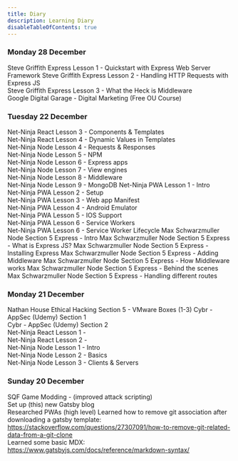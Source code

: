 ```yaml
---
title: Diary
description: Learning Diary
disableTableOfContents: true
---
```


### Monday 28 December

Steve Griffith Express Lesson 1 - Quickstart with Express Web Server Framework
Steve Griffith Express Lesson 2 - Handling HTTP Requests with Express JS  
Steve Griffith Express Lesson 3 - What the Heck is Middleware  
Google Digital Garage - Digital Marketing (Free OU Course)

### Tuesday 22 December

Net-Ninja React Lesson 3 - Components & Templates  
Net-Ninja React Lesson 4 - Dynamic Values in Templates  
Net-Ninja Node Lesson 4 - Requests & Responses  
Net-Ninja Node Lesson 5 - NPM  
Net-Ninja Node Lesson 6 - Express apps  
Net-Ninja Node Lesson 7 - View engines  
Net-Ninja Node Lesson 8 - Middleware  
Net-Ninja Node Lesson 9 - MongoDB
Net-Ninja PWA Lesson 1 - Intro  
Net-Ninja PWA Lesson 2 - Setup  
Net-Ninja PWA Lesson 3 - Web app Manifest  
Net-Ninja PWA Lesson 4 - Android Emulator  
Net-Ninja PWA Lesson 5 - IOS Support  
Net-Ninja PWA Lesson 6 - Service Workers  
Net-Ninja PWA Lesson 6 - Service Worker Lifecycle
Max Schwarzmuller Node Section 5 Express - Intro
Max Schwarzmuller Node Section 5 Express - What is Express JS?
Max Schwarzmuller Node Section 5 Express - Installing Express
Max Schwarzmuller Node Section 5 Express - Adding Middleware
Max Schwarzmuller Node Section 5 Express - How Middleware works
Max Schwarzmuller Node Section 5 Express - Behind the scenes
Max Schwarzmuller Node Section 5 Express - Handling different routes

### Monday 21 December

Nathan House Ethical Hacking Section 5 - VMware Boxes (1-3)
Cybr - AppSec (Udemy) Section 1  
Cybr - AppSec (Udemy) Section 2  
Net-Ninja React Lesson 1 -  
Net-Ninja React Lesson 2 -  
Net-Ninja Node Lesson 1 - Intro  
Net-Ninja Node Lesson 2 - Basics  
Net-Ninja Node Lesson 3 - Clients & Servers

### Sunday 20 December

SQF Game Modding - (improved attack scripting)  
Set up (this) new Gatsby blog  
Researched PWAs (high level)
Learned how to remove git association after downloading a gatsby template:  
https://stackoverflow.com/questions/27307091/how-to-remove-git-related-data-from-a-git-clone  
Learned some basic MDX:  
https://www.gatsbyjs.com/docs/reference/markdown-syntax/
